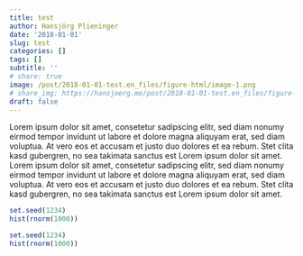 ```yaml
---
title: test
author: Hansjörg Plieninger
date: '2018-01-01'
slug: test
categories: []
tags: []
subtitle: ''
# share: true
image: /post/2018-01-01-test.en_files/figure-html/image-1.png
# share_img: https://hansjoerg.me/post/2018-01-01-test.en_files/figure-html/test-plot-1.png
draft: false
---
```


Lorem ipsum dolor sit amet, consetetur sadipscing elitr, sed diam nonumy eirmod tempor invidunt ut labore et dolore magna aliquyam erat, sed diam voluptua. At vero eos et accusam et justo duo dolores et ea rebum. Stet clita kasd gubergren, no sea takimata sanctus est Lorem ipsum dolor sit amet. Lorem ipsum dolor sit amet, consetetur sadipscing elitr, sed diam nonumy eirmod tempor invidunt ut labore et dolore magna aliquyam erat, sed diam voluptua. At vero eos et accusam et justo duo dolores et ea rebum. Stet clita kasd gubergren, no sea takimata sanctus est Lorem ipsum dolor sit amet.

```r
set.seed(1234)
hist(rnorm(1000))
```

```r
set.seed(1234)
hist(rnorm(1000))
```
